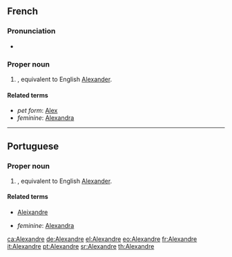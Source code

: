 ==French==

===Pronunciation===
* {{audio|Fr-Alexandre.ogg|audio}}

===Proper noun===
{{infl|fr|proper noun|m}}

# {{given name|male|lang=fr}}, equivalent to English [[Alexander]].
<!-- # {{given name|male|lang=fr}}, cognate to [[Alexander]]. -->

====Related terms====
* ''pet form'': [[Alex]]
* ''feminine'': [[Alexandra]]

----

==Portuguese==

===Proper noun===
{{infl|pt|proper noun|m}}

# {{given name|male|lang=pt}}, equivalent to English [[Alexander]].

====Related terms====
* [[Aleixandre]]
<!--* ''pet form'': [[]] -->
* ''feminine'': [[Alexandra]]

<!-- [[Category:Given name appendices]] -->

[[ca:Alexandre]]
[[de:Alexandre]]
[[el:Alexandre]]
[[eo:Alexandre]]
[[fr:Alexandre]]
[[it:Alexandre]]
[[pt:Alexandre]]
[[sr:Alexandre]]
[[th:Alexandre]]